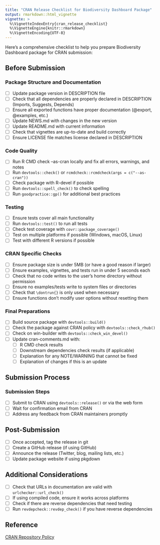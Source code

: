 ```yaml
---
title: "CRAN Release Checklist for Biodiversity Dashboard Package"
output: rmarkdown::html_vignette
vignette: >
  %\VignetteIndexEntry{cran_release_checklist}
  %\VignetteEngine{knitr::rmarkdown}
  %\VignetteEncoding{UTF-8}
---
```


Here's a comprehensive checklist to help you prepare Biodiversity Dashboard package for CRAN submission:

## Before Submission

### Package Structure and Documentation

-   [ ] Update package version in DESCRIPTION file
-   [ ] Check that all dependencies are properly declared in DESCRIPTION (Imports, Suggests, Depends)
-   [ ] Ensure all exported functions have proper documentation (\@export, \@examples, etc.)
-   [ ] Update NEWS.md with changes in the new version
-   [ ] Update README.md with current information
-   [ ] Check that vignettes are up-to-date and build correctly
-   [ ] Ensure LICENSE file matches license declared in DESCRIPTION

### Code Quality

-   [ ] Run R CMD check --as-cran locally and fix all errors, warnings, and notes
-   [ ] Run `devtools::check()` or `rcmdcheck::rcmdcheck(args = c("--as-cran"))`
-   [ ] Check package with R-devel if possible
-   [ ] Run `devtools::spell_check()` to check spelling
-   [ ] Run `goodpractice::gp()` for additional best practices

### Testing

-   [ ] Ensure tests cover all main functionality
-   [ ] Run `devtools::test()` to run all tests
-   [ ] Check test coverage with `covr::package_coverage()`
-   [ ] Test on multiple platforms if possible (Windows, macOS, Linux)
-   [ ] Test with different R versions if possible

### CRAN Specific Checks

-   [ ] Ensure package size is under 5MB (or have a good reason if larger)
-   [ ] Ensure examples, vignettes, and tests run in under 5 seconds each
-   [ ] Check that no code writes to the user's home directory without permission
-   [ ] Ensure no examples/tests write to system files or directories
-   [ ] Check that `\dontrun{}` is only used when necessary
-   [ ] Ensure functions don't modify user options without resetting them

### Final Preparations

-   [ ] Build source package with `devtools::build()`
-   [ ] Check the package against CRAN policy with `devtools::check_rhub()`
-   [ ] Check on win-builder with `devtools::check_win_devel()`
-   [ ] Update cran-comments.md with:
    -   [ ] R CMD check results
    -   [ ] Downstream dependencies check results (if applicable)
    -   [ ] Explanation for any NOTE/WARNING that cannot be fixed
    -   [ ] Explanation of changes if this is an update

## Submission Process

### Submission Steps

-   [ ] Submit to CRAN using `devtools::release()` or via the web form
-   [ ] Wait for confirmation email from CRAN
-   [ ] Address any feedback from CRAN maintainers promptly

## Post-Submission

-   [ ] Once accepted, tag the release in git
-   [ ] Create a GitHub release (if using GitHub)
-   [ ] Announce the release (Twitter, blog, mailing lists, etc.)
-   [ ] Update package website if using pkgdown

## Additional Considerations

-   [ ] Check that URLs in documentation are valid with `urlchecker::url_check()`
-   [ ] If using compiled code, ensure it works across platforms
-   [ ] Check if there are reverse dependencies that need testing
-   [ ] Run `revdepcheck::revdep_check()` if you have reverse dependencies

## Reference

[CRAN Repository Policy](https://cran.r-project.org/web/packages/policies.html)

